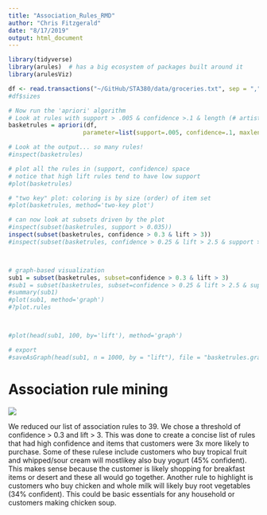 ---
title: "Association_Rules_RMD"
author: "Chris Fitzgerald"
date: "8/17/2019"
output: html_document
---

```{r setup, echo=FALSE, warning=FALSE, message=FALSE, include=FALSE}
library(tidyverse)
library(arules)  # has a big ecosystem of packages built around it
library(arulesViz)

df <- read.transactions("~/GitHub/STA380/data/groceries.txt", sep = ",")
#df$sizes

# Now run the 'apriori' algorithm
# Look at rules with support > .005 & confidence >.1 & length (# artists) <= 5
basketrules = apriori(df, 
                     parameter=list(support=.005, confidence=.1, maxlen=5))

# Look at the output... so many rules!
#inspect(basketrules)

# plot all the rules in (support, confidence) space
# notice that high lift rules tend to have low support
#plot(basketrules)

# "two key" plot: coloring is by size (order) of item set
#plot(basketrules, method='two-key plot')

# can now look at subsets driven by the plot
#inspect(subset(basketrules, support > 0.035))
inspect(subset(basketrules, confidence > 0.3 & lift > 3))
#inspect(subset(basketrules, confidence > 0.25 & lift > 2.5 & support > .009)) #Small subset



# graph-based visualization
sub1 = subset(basketrules, subset=confidence > 0.3 & lift > 3)
#sub1 = subset(basketrules, subset=confidence > 0.25 & lift > 2.5 & support > .009) #Small Subset
#summary(sub1)
#plot(sub1, method='graph')
#?plot.rules



#plot(head(sub1, 100, by='lift'), method='graph')

# export
#saveAsGraph(head(sub1, n = 1000, by = "lift"), file = "basketrules.graphml")

```


# Association rule mining


![](C:/Users/chris/OneDrive/Documents/GitHub/STA380/GrocNetwork.png)



We reduced our list of association rules to 39. We chose a threshold of confidence > 0.3 and lift > 3. This was done to create a concise list of rules that had high confidence and items that customers were 3x more likely to purchase. Some of these rulese include customers who buy tropical fruit and whipped/sour cream will mostlikey also buy yogurt (45% confident). This makes sense because the customer is likely shopping for breakfast items or desert and these all would go together. Another rule to highlight is customers who buy chicken and whole milk will likely buy root vegetables (34% confident). This could be basic essentials for any household or customers making chicken soup.  



